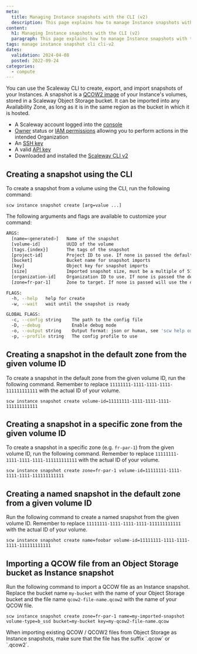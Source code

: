 ```yaml
---
meta:
  title: Managing Instance snapshots with the CLI (v2)
  description: This page explains how to manage Instance snapshots with the CLI (v2)
content:
  h1: Managing Instance snapshots with the CLI (v2)
  paragraph: This page explains how to manage Instance snapshots with the CLI (v2)
tags: manage instance snapshot cli cli-v2
dates:
  validation: 2024-04-08
  posted: 2022-09-24
categories:
  - compute
---
```


You can use the Scaleway CLI to create, export, and import snapshots of your Instances. A snapshot is a [QCOW2 image](https://en.wikipedia.org/wiki/Qcow) of your Instance's volumes, stored in a Scaleway Object Storage bucket. It can be imported into any Availability Zone, as long as it is in the same region as the bucket in which it is hosted.

<Macro id="requirements" />

- A Scaleway account logged into the [console](https://console.scaleway.com)
- [Owner](/identity-and-access-management/iam/concepts/#owner) status or [IAM permissions](/identity-and-access-management/iam/concepts/#permission) allowing you to perform actions in the intended Organization
- An [SSH key](/identity-and-access-management/organizations-and-projects/how-to/create-ssh-key/)
- A valid [API key](/identity-and-access-management/iam/how-to/create-api-keys/)
- Downloaded and installed the [Scaleway CLI v2](https://github.com/scaleway/scaleway-cli#scaleway-cli-v2)

## Creating a snapshot using the CLI

To create a snapshot from a volume using the CLI, run the following command:
```
scw instance snapshot create [arg=value ...]
```

The following arguments and flags are available to customize your command:

```sh
ARGS:
  [name=<generated>]   Name of the snapshot
  [volume-id]          UUID of the volume
  [tags.{index}]       The tags of the snapshot
  [project-id]         Project ID to use. If none is passed the default project ID will be used
  [bucket]             Bucket name for snapshot imports
  [key]                Object key for snapshot imports
  [size]               Imported snapshot size, must be a multiple of 512
  [organization-id]    Organization ID to use. If none is passed the default organization ID will be used
  [zone=fr-par-1]      Zone to target. If none is passed will use the default zone from the config (fr-par-1 | fr-par-2 | fr-par-3 | nl-ams-1 | nl-ams-2 | pl-waw-1)

FLAGS:
  -h, --help   help for create
  -w, --wait   wait until the snapshot is ready

GLOBAL FLAGS:
  -c, --config string    The path to the config file
  -D, --debug            Enable debug mode
  -o, --output string    Output format: json or human, see 'scw help output' for more info (default "human")
  -p, --profile string   The config profile to use
```

## Creating a snapshot in the default zone from the given volume ID

To create a snapshot in the default zone from the given volume ID, run the following command. Remember to replace `11111111-1111-1111-1111-111111111111` with the actual ID of your volume.

```
scw instance snapshot create volume-id=11111111-1111-1111-1111-111111111111
```

## Creating a snapshot in a specific zone from the given volume ID

To create a snapshot in a specific zone (e.g. `fr-par-1`) from the given volume ID, run the following command. Remember to replace `11111111-1111-1111-1111-111111111111` with the actual ID of your volume.
```
scw instance snapshot create zone=fr-par-1 volume-id=11111111-1111-1111-1111-111111111111
```

## Creating a named snapshot in the default zone from a given volume ID

Run the following command to create a named snapshot from the given volume ID. Remember to replace `11111111-1111-1111-1111-111111111111` with the actual ID of your volume.

```
scw instance snapshot create name=foobar volume-id=11111111-1111-1111-1111-111111111111
```

## Importing a QCOW file from an Object Storage bucket as Instance snapshot

Run the following command to import a QCOW file as an Instance snapshot. Replace the bucket name `my-bucket` with the name of your Object Storage bucket and the file name `qcow2-file-name.qcow2` with the name of your QCOW file.
```
scw instance snapshot create zone=fr-par-1 name=my-imported-snapshot volume-type=b_ssd bucket=my-bucket key=my-qcow2-file-name.qcow
```

<Message type="important">
  When importing existing QCOW / QCOW2 files from Object Storage as Instance snapshots, make sure that the file has the suffix `.qcow` or `.qcow2`.
</Message>


